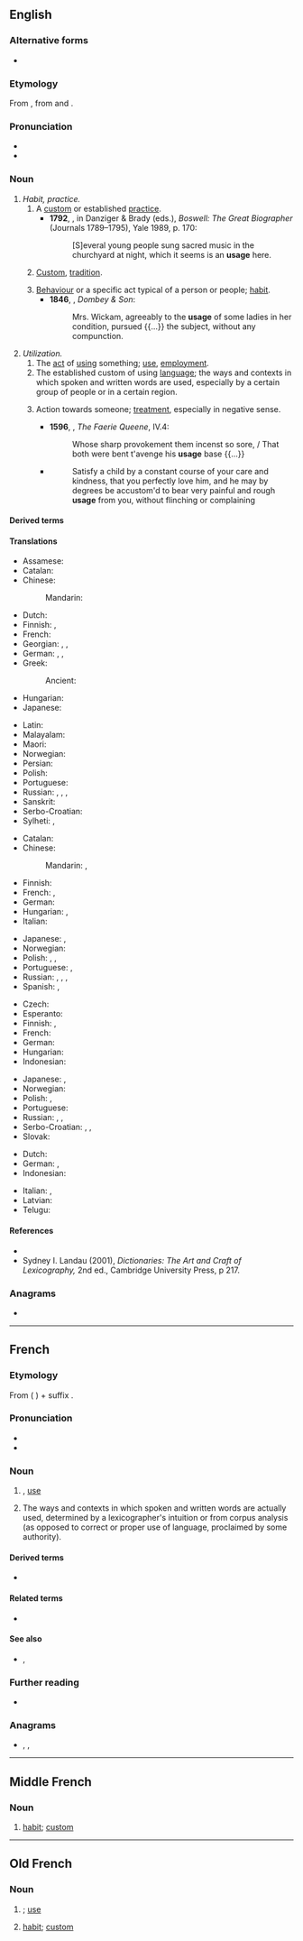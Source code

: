 {{also|usagé}}
==English==
{{wikipedia}}

===Alternative forms===
* {{alter|en|usuage||obsolete}}

===Etymology===
From {{inh|en|enm|usage}}, from {{der|en|xno|-}} and {{der|en|fro|usage}}.

===Pronunciation===
* {{IPA|en|/ˈjuːsɪd͡ʒ/|/ˈjuːzɪd͡ʒ/}}
* {{audio|en|En-us-usage.ogg|Audio (US)}}

===Noun===
{{en-noun|~}}

# ''Habit, practice.''
## A [[custom]] or established [[practice]]. {{defdate|from 14th c.}}
##*'''1792''', {{w|James Boswell}}, in Danziger & Brady (eds.), ''Boswell: The Great Biographer'' (Journals 1789–1795), Yale 1989, p. 170:
##*:[S]everal young people sung sacred music in the churchyard at night, which it seems is an '''usage''' here.
## {{lb|en|uncountable}} [[custom|Custom]], [[tradition]]. {{defdate|from 14th c.}}
## [[behaviour|Behaviour]] or a specific act typical of a person or people; [[habit]]. {{defdate|from 14th c.}}
##*'''1846''', {{w|Charles Dickens}}, ''Dombey & Son'':
##*:Mrs. Wickam, agreeably to the '''usage''' of some ladies in her condition, pursued {{...}} the subject, without any compunction.
# ''Utilization.''
## The [[act]] of [[using]] something; [[use]], [[employment]]. {{defdate|from 14th c.}}
## The established custom of using [[language]]; the ways and contexts in which spoken and written words are used, especially by a certain group of people or in a certain region. {{defdate|from 14th c.}}
## {{lb|en|now|archaic}} Action towards someone; [[treatment]], especially in negative sense. {{defdate|from 16th c.}}
##* '''1596''', {{w|Edmund Spenser}}, ''The Faerie Queene'', IV.4:
##*: Whose sharp provokement them incenst so sore, / That both were bent t'avenge his '''usage''' base {{...}}
##* {{RQ:Locke Education|115}}
##*: Satisfy a child by a constant course of your care and kindness, that you perfectly love him, and he may by degrees be accustom'd to bear very painful and rough '''usage''' from you, without flinching or complaining

====Derived terms====
{{der3|en|usage dictionary|usage guide|usage label|usage lexicography|usage note|usage panel}}

====Translations====
{{trans-top|fact of using something; use}}
* Assamese: {{t|as|ব্যৱহাৰ}}
* Catalan: {{t+|ca|ús|m}}
* Chinese:
*: Mandarin: {{t+|cmn|用法|tr=yòngfǎ}}
* Dutch: {{t+|nl|gebruik|n}}
* Finnish: {{t+|fi|käyttö}}, {{t+|fi|käsittely}}
* French: {{t+|fr|usage|m}}
* Georgian: {{t|ka|გამოყენება}}, {{t|ka|სარგებლობა}}, {{t|ka|მოხმარება}}
* German: {{t+|de|Verwendung|f}}, {{t+|de|Benutzung|f}}, {{t+|de|Anwendung|f}}
* Greek:
*: Ancient: {{t|grc|χρῆσις|f}}
* Hungarian: {{t+|hu|használat}}
* Japanese: {{t|ja|使い方|tr=tsukaikata}}
{{trans-mid}}
* Latin: {{t+|la|ūsus|m}}
* Malayalam: {{t+|ml|വിനിയോഗം}}
* Maori: {{t|mi|whakamahinga}}
* Norwegian: {{t|no|bruksområde|n}}
* Persian: {{t+|fa|کاربرد|tr=kârbord}}
* Polish: {{t+|pl|użycie|n}}
* Portuguese: {{t+|pt|uso|m}}
* Russian: {{t+|ru|испо́льзование|n}}, {{t+|ru|примене́ние|n}}, {{t+|ru|обраще́ние|n}}, {{t+|ru|употребле́ние|n}}
* Sanskrit: {{t+|sa|विनियोगः}}
* Serbo-Croatian: {{t+|sh|upotreba|f}}
* Sylheti: {{t|syl|ꠛꠦꠛꠀꠞ|tr=beboar}}, {{t|syl|ꠁꠍ꠆ꠔꠦꠝꠣꠟ|tr=istemal}}
{{trans-bottom}}

{{trans-top|habit or accepted practice}}
* Catalan: {{t+|ca|ús|m}}
* Chinese:
*: Mandarin: {{t+|cmn|習慣}}, {{t+|cmn|习惯|tr=xíguàn}}
* Finnish: {{t+|fi|käytäntö}}
* French: {{t+|fr|coutume|f}}, {{t+|fr|usage}}
* German: {{t+|de|Brauch|m}}
* Hungarian: {{t+|hu|szokás}}, {{t+|hu|gyakorlat}}
* Italian: {{t+|it|uso}}
{{trans-mid}}
* Japanese: {{t|ja|使い方|tr=tsukaikata}}, {{t+|ja|習慣|tr=しゅうかん, shūkan}}
* Norwegian: {{t+|no|anvendelse|m}}
* Polish: {{t+|pl|zwyczaj|m}}, {{t+|pl|praktyka|f}}, {{t+|pl|uzus|m}}
* Portuguese: {{t+|pt|emprego|m}}, {{t+|pt|uso}}
* Russian: {{t+|ru|обы́чай|m}}, {{t+|ru|обыкнове́ние|n}}, {{t+|ru|привы́чка|f}}, {{t+|ru|тради́ция|f}}
* Spanish: {{t+|es|uso}}, {{t|es|usanza}}
{{trans-bottom}}

{{trans-top|the way words are spoken or written in a community}}
* Czech: {{t|cs|jazyková praxe|f}}
* Esperanto: {{t|eo|lingvaĵo}}
* Finnish: {{t+|fi|kielenkäyttö}}, {{t+|fi|puhetapa}}
* French: {{t+|fr|usage|m}}
* German: {{t+|de|Gebrauch|m}}
* Hungarian: {{t+|hu|szóhasználat}}
* Indonesian: {{t|id|praktik berbahasa}}
{{trans-mid}}
* Japanese: {{t|ja|使い方|tr=tsukaikata}}, {{t+|ja|用法|tr=yōhō}}
* Norwegian: {{t+|no|bruk|m}}
* Polish: {{t|pl|praktyka językowa|f}}, {{t|pl|uzus językowy|m}}
* Portuguese: {{t+|pt|emprego|m}}
* Russian: {{t+|ru|употребле́ние|n}}, {{t|ru|языковая практика|f}}, {{t+|ru|словоупотребление|n}}
* Serbo-Croatian: {{t|sh|jezična uporaba|f}}, {{t|sh|jezična praksa|f}}, {{t|sh|jezična izvedba|f}}
* Slovak: {{t|sk|jazyková prax|f}}
{{trans-bottom}}

{{checktrans-top}}
* Dutch: {{t+check|nl|gebruik}}
* German: {{qualifier|1}} {{t+check|de|Nutzung|f}}, {{qualifier|2,3}} {{t+check|de|Benutzung|f}}
* Indonesian: {{t+check|id|pakai|alt=pemakaian}}
{{trans-mid}}
* Italian: {{t+check|it|uso|m}}, {{t+check|it|utilizzo|m}}
* Latvian: {{t-check|lv|lietojums|m}}
* Telugu: {{t+check|te|వాడుక}}
{{trans-bottom}}

====References====
* {{R:Dictionary of Lexicography}}
* Sydney I. Landau (2001), ''Dictionaries: The Art and Craft of Lexicography,'' 2nd ed., Cambridge University Press, p 217.

===Anagrams===
* {{anagrams|en|a=aegsu|Gause|agues|gause|suage}}

----

==French==

===Etymology===
From {{etyl|la|fr}} {{m|la|ūsus}} ({{etyl|ML.|fr}} {{m|la|usagium}}) + suffix {{m|fr|-age}}.

===Pronunciation===
* {{fr-IPA}}
* {{audio|fr|Fr-usage.ogg|audio}}

===Noun===
{{fr-noun|m}}

# {{l|en|usage}}, [[use]]
# {{lb|fr|lexicography}} The ways and contexts in which spoken and written words are actually used, determined by a lexicographer's intuition or from corpus analysis (as opposed to correct or proper use of language, proclaimed by some authority).

====Derived terms====
* {{l|fr|hors d'usage}}

====Related terms====
* {{l|fr|usager}}

====See also====
* {{l|fr|descriptif}}, {{l|fr|normatif}}

===Further reading===
* {{R:TLFi}}

===Anagrams===
* {{l|fr|auges}}, {{l|fr|sauge}}, {{l|fr|suage}}

----

==Middle French==

===Noun===
{{frm-noun|m}}

# [[habit]]; [[custom]]

----

==Old French==

===Noun===
{{fro-noun|m}}

# {{l|en|usage}}; [[use]]
# [[habit]]; [[custom]]